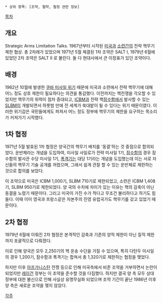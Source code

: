  * 상위 항목: [조약, 협약, 협정 관련 정보]

[[목차]]

== 개요 ==
Strategic Arms Limitation Talks. 1967년부터 시작된 [[미국]]과 [[소련]]간의 전략 핵무기 제한 협상. 총 2차례가 있었으며 1971년 5월 체결된 1차 조약은 SALT I, 1979년 6월에 있었던 2차 조약은 SALT II 로 불린다. 둘 다 현대사에서 큰 이정표가 있던 조약이다.

== 배경 ==
1962년 10월에 발생한 [[쿠바 미사일 위기]] 때문에 미국과 소련에서 전략 핵무기에 대해 어느 정도 상호 제한이 필요하다는 의견을 통감했다. 이전까지는 핵전쟁을 각오할 수 있었지만 핵무기의 위력이 점차 증대되고, [[ICBM]]과 전략 핵[[잠수함]]에서 발사할 수 있는 [[SLBM]]이 개발되면서 하룻밤 만에 전 세계가 쑥대밭이 될 수 있다는 위기 때문이였다. 이러한 위기감은 국민들에게도 퍼져서 어느 정도 정부에 핵무기의 제한을 요구하는 목소리가 커져가기 시작했다.

== 1차 협정 ==
1971년 5월 발효된 1차 협정은 양국간의 핵무기 배치를 '동결'하는 것 중점으로 합의되었다. 운반체라는 개념을 도입하여, 미사일 사일로가 전략 미사일 1기, [[잠수함]]의 경우 잠수함의 발사관 수당 미사일 1기, [[폭격기]]는 대당 1기라는 개념을 도입했는데 이는 서로 자신들의 핵무기 기술 공개를 꺼렸으며, 그래서 쉽게 관찰 할 수 있는 운반체로 제한하는 것으로 합의를 보았다.

이 조약으로 미국은 ICBM 1,000기, SLBM 710기로 제한되었고, 소련은 ICBM 1,408기, SLBM 950기로 제한되었다. 양 국의 수치에 차이가 있는 이유는 핵의 감축이 아닌 동결을 노렸기 때문이다. 그리고 미국이 가진 수가 적다고 무조건 불리하다고 하기도 힘들다. 이때 이미 영국과 프랑스같은 자본주의 진영 유럽국가도 핵무기를 갖고 있었기 때문이다.

== 2차 협정 ==
1979년 6월에 이뤄진 2차 협정은 본격적인 감축과 기존의 양적 제한이 아닌 질적 제한까지 포괄적으로 다뤄졌다. 

이로 인해 양국은 모두 2,250기의 핵 운송 수단을 가질 수 있으며, 특히 다탄두 미사일의 경우 1,200기, 잠수함과 폭격기는 합쳐서 총 1,320기로 제한하는 협정을 맺었다.

하지만 이후 [[아프가니스탄]] 전쟁 등으로 인해 미국측에서 비준 조약을 거부하면서 논란이 되었지만 [[레이건]] 정부는 이 조약을 준수할 것을 다짐했다. 하지만 결국 양 측 모두 상대 정부에 대한 불신으로 인해 사실상 유명무실화 되었으며 조약 기간이 끝난 1986년 이후 양 측은 새로운 조약을 맺지 않았다.

[[각주]]
